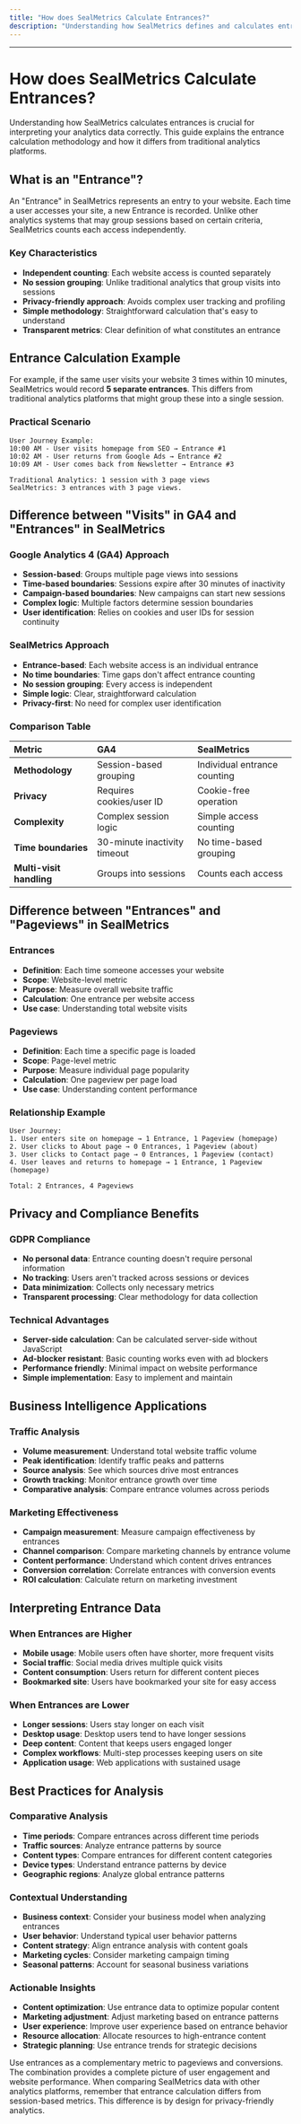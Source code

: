 ```yaml
---
title: "How does SealMetrics Calculate Entrances?"
description: "Understanding how SealMetrics defines and calculates entrances for privacy-friendly analytics'"
---
```


---

# How does SealMetrics Calculate Entrances?

Understanding how SealMetrics calculates entrances is crucial for interpreting your analytics data correctly. This guide explains the entrance calculation methodology and how it differs from traditional analytics platforms.

## What is an "Entrance"?

An "Entrance" in SealMetrics represents an entry to your website. Each time a user accesses your site, a new Entrance is recorded. Unlike other analytics systems that may group sessions based on certain criteria, SealMetrics counts each access independently.

### Key Characteristics

- **Independent counting**: Each website access is counted separately
- **No session grouping**: Unlike traditional analytics that group visits into sessions
- **Privacy-friendly approach**: Avoids complex user tracking and profiling
- **Simple methodology**: Straightforward calculation that's easy to understand
- **Transparent metrics**: Clear definition of what constitutes an entrance

## Entrance Calculation Example

For example, if the same user visits your website 3 times within 10 minutes, SealMetrics would record **5 separate entrances**. This differs from traditional analytics platforms that might group these into a single session.

### Practical Scenario

```
User Journey Example:
10:00 AM - User visits homepage from SEO → Entrance #1
10:02 AM - User returns from Google Ads → Entrance #2  
10:09 AM - User comes back from Newsletter → Entrance #3

Traditional Analytics: 1 session with 3 page views
SealMetrics: 3 entrances with 3 page views.
```

## Difference between "Visits" in GA4 and "Entrances" in SealMetrics

### Google Analytics 4 (GA4) Approach

- **Session-based**: Groups multiple page views into sessions
- **Time-based boundaries**: Sessions expire after 30 minutes of inactivity
- **Campaign-based boundaries**: New campaigns can start new sessions
- **Complex logic**: Multiple factors determine session boundaries
- **User identification**: Relies on cookies and user IDs for session continuity

### SealMetrics Approach

- **Entrance-based**: Each website access is an individual entrance
- **No time boundaries**: Time gaps don't affect entrance counting
- **No session grouping**: Every access is independent
- **Simple logic**: Clear, straightforward calculation
- **Privacy-first**: No need for complex user identification

### Comparison Table

| Metric                   | GA4                          | SealMetrics                  |
| :----------------------- | :--------------------------- | :--------------------------- |
| **Methodology**          | Session-based grouping       | Individual entrance counting |
| **Privacy**              | Requires cookies/user ID     | Cookie-free operation        |
| **Complexity**           | Complex session logic        | Simple access counting       |
| **Time boundaries**      | 30-minute inactivity timeout | No time-based grouping       |
| **Multi-visit handling** | Groups into sessions         | Counts each access           |

## Difference between "Entrances" and "Pageviews" in SealMetrics

### Entrances

- **Definition**: Each time someone accesses your website
- **Scope**: Website-level metric
- **Purpose**: Measure overall website traffic
- **Calculation**: One entrance per website access
- **Use case**: Understanding total website visits

### Pageviews

- **Definition**: Each time a specific page is loaded
- **Scope**: Page-level metric
- **Purpose**: Measure individual page popularity
- **Calculation**: One pageview per page load
- **Use case**: Understanding content performance

### Relationship Example

```
User Journey:
1. User enters site on homepage → 1 Entrance, 1 Pageview (homepage)
2. User clicks to About page → 0 Entrances, 1 Pageview (about)
3. User clicks to Contact page → 0 Entrances, 1 Pageview (contact)
4. User leaves and returns to homepage → 1 Entrance, 1 Pageview (homepage)

Total: 2 Entrances, 4 Pageviews
```

## Privacy and Compliance Benefits

### GDPR Compliance

- **No personal data**: Entrance counting doesn't require personal information
- **No tracking**: Users aren't tracked across sessions or devices
- **Data minimization**: Collects only necessary metrics
- **Transparent processing**: Clear methodology for data collection

### Technical Advantages

- **Server-side calculation**: Can be calculated server-side without JavaScript
- **Ad-blocker resistant**: Basic counting works even with ad blockers
- **Performance friendly**: Minimal impact on website performance
- **Simple implementation**: Easy to implement and maintain

## Business Intelligence Applications

### Traffic Analysis

- **Volume measurement**: Understand total website traffic volume
- **Peak identification**: Identify traffic peaks and patterns
- **Source analysis**: See which sources drive most entrances
- **Growth tracking**: Monitor entrance growth over time
- **Comparative analysis**: Compare entrance volumes across periods

### Marketing Effectiveness

- **Campaign measurement**: Measure campaign effectiveness by entrances
- **Channel comparison**: Compare marketing channels by entrance volume
- **Content performance**: Understand which content drives entrances
- **Conversion correlation**: Correlate entrances with conversion events
- **ROI calculation**: Calculate return on marketing investment

## Interpreting Entrance Data

### When Entrances are Higher

- **Mobile usage**: Mobile users often have shorter, more frequent visits
- **Social traffic**: Social media drives multiple quick visits
- **Content consumption**: Users return for different content pieces
- **Bookmarked site**: Users have bookmarked your site for easy access

### When Entrances are Lower

- **Longer sessions**: Users stay longer on each visit
- **Desktop usage**: Desktop users tend to have longer sessions
- **Deep content**: Content that keeps users engaged longer
- **Complex workflows**: Multi-step processes keeping users on site
- **Application usage**: Web applications with sustained usage

## Best Practices for Analysis

### Comparative Analysis

- **Time periods**: Compare entrances across different time periods
- **Traffic sources**: Analyze entrance patterns by source
- **Content types**: Compare entrances for different content categories
- **Device types**: Understand entrance patterns by device
- **Geographic regions**: Analyze global entrance patterns

### Contextual Understanding

- **Business context**: Consider your business model when analyzing entrances
- **User behavior**: Understand typical user behavior patterns
- **Content strategy**: Align entrance analysis with content goals
- **Marketing cycles**: Consider marketing campaign timing
- **Seasonal patterns**: Account for seasonal business variations

### Actionable Insights

- **Content optimization**: Use entrance data to optimize popular content
- **Marketing adjustment**: Adjust marketing based on entrance patterns
- **User experience**: Improve user experience based on entrance behavior
- **Resource allocation**: Allocate resources to high-entrance content
- **Strategic planning**: Use entrance trends for strategic decisions

<Tip>
  Use entrances as a complementary metric to pageviews and conversions. The combination provides a complete picture of user engagement and website performance.
</Tip>


<Note>
  When comparing SealMetrics data with other analytics platforms, remember that entrance calculation differs from session-based metrics. This difference is by design for privacy-friendly analytics. 
</Note>